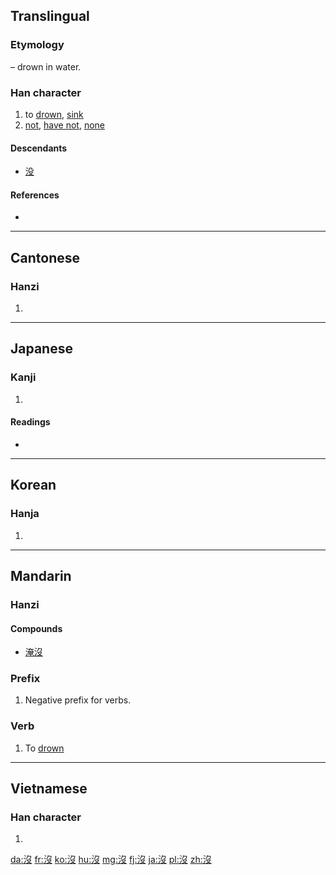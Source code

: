 {{also|没}}
==Translingual==
{{stroke order|type=animate}}
{{zh-hanzi-box|[[没]]|沒}}

===Etymology===
{{Han compound|氵|t1=water|𠬛|ls=psc|c1=s|c2=p}} – drown in water.

===Han character===
{{Han char|rn=85|rad=水|as=04|sn=7|four=3714<sub>7</sub>|canj=水弓水 (ENE)|ids=⿰[[氵]][[𠬛]]}}

# to [[drown]], [[sink]]
# [[not]], [[have not]], [[none]]

====Descendants====
* [[没]]

====References====
* {{Han ref|kx=0611.100|dkj=17204|dj=1004.030|hdz=31571.020|uh=6C92|ud=27794|bh=A853|bd=43091}}

----

==Cantonese==

===Hanzi===
{{yue-hanzi|jyut=mut6|y=mut6|sim=没}}

# {{defn|lang=yue|sort=水04}}

----

==Japanese==

===Kanji===
{{ja-kanji|grade=|rs=水04}}

# {{defn|lang=ja|sort=水04}}

====Readings====
* {{ja-readings|on=[[ぼつ]] (botsu), [[ばい]] (bai), [[ば]] (ba)|kun=[[しずむ]] (shizumu), [[おわる]] (owaru), [[しぬ]] (shinu)}}

----

==Korean==

===Hanja===
{{ko-hanja|hangeul=몰|eumhun=|rv=mol|mr=mol|y=mol}}

# {{defn|lang=ko|sort=水04}}

----

==Mandarin==

===Hanzi===
{{cmn-hanzi|sim=没|pin=[[méi]] ([[mei2]])|wg=mei<sup>2</sup>}}

====Compounds====
* [[淹沒]]

===Prefix===
{{cmn-pref|t|pin=méi|pint=mei2|sim=没}}

# Negative prefix for verbs.

===Verb===
{{cmn-verb|t|pin=mò|pint=mo4|sim=没}}

# To [[drown]]

----

==Vietnamese==

===Han character===
{{vi-hantu|một|rs=水04}}

# {{defn|lang=vi|sort=水04}}

[[da:沒]]
[[fr:沒]]
[[ko:沒]]
[[hu:沒]]
[[mg:沒]]
[[fj:沒]]
[[ja:沒]]
[[pl:沒]]
[[zh:沒]]